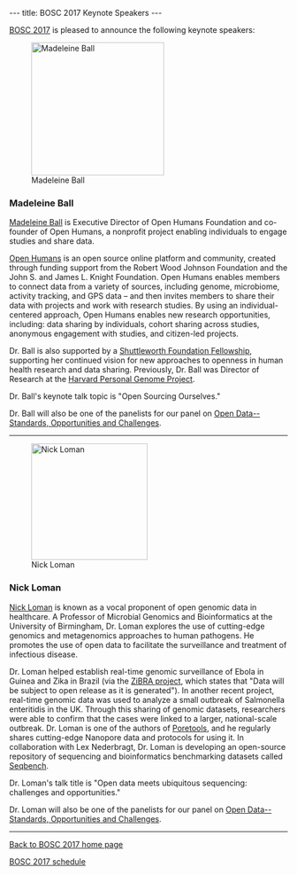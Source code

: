 ---
title: BOSC 2017 Keynote Speakers
---

[[BOSC 2017]] is pleased to announce the following keynote speakers:

[[Image:Madeleine-Ball.jpg|240px|right|Madeleine Ball]]

=== Madeleine Ball ===

[http://www.madeleineball.net/ Madeleine Ball] is Executive Director of Open Humans Foundation and co-founder of Open Humans, a nonprofit project enabling individuals to engage studies and share data.

[https://www.openhumans.org/ Open Humans] is an open source online platform and community, created through funding support from the Robert Wood Johnson Foundation and the John S. and James L. Knight Foundation. Open Humans enables members to connect data from a variety of sources, including genome, microbiome, activity tracking, and GPS data – and then invites members to share their data with projects and work with research studies. By using an individual-centered approach, Open Humans enables new research opportunities, including: data sharing by individuals, cohort sharing across studies, anonymous engagement with studies, and citizen-led projects.

Dr. Ball is also supported by a [https://shuttleworthfoundation.org/about/ Shuttleworth Foundation Fellowship], supporting her continued vision for new approaches to openness in human health research and data sharing. Previously, Dr. Ball was Director of Research at the [http://www.personalgenomes.org/harvard/ Harvard Personal Genome Project].

Dr. Ball's keynote talk topic is "Open Sourcing Ourselves."

Dr. Ball will also be one of the panelists for our panel on [[BOSC_2017_Panel| Open Data--Standards, Opportunities and Challenges]].

----


[[Image:NickLoman.jpg|210px|left|Nick Loman]]

=== Nick Loman ===

[http://lab.loman.net/about/ Nick Loman] is known as a vocal proponent of open genomic data in healthcare. A Professor of Microbial Genomics and Bioinformatics at the University of Birmingham, Dr. Loman explores the use of cutting-edge genomics and metagenomics approaches to human pathogens. He promotes the use of open data to facilitate the surveillance and treatment of infectious disease.

Dr. Loman helped establish real-time genomic surveillance of Ebola in Guinea and Zika in Brazil (via the [http://www.zibraproject.org/ ZiBRA project], which states that "Data will be subject to open release as it is generated"). In another recent project, real-time genomic data was used to analyze a small outbreak of Salmonella enteritidis in the UK. Through this sharing of genomic datasets, researchers were able to confirm that the cases were linked to a larger, national-scale outbreak. Dr. Loman is one of the authors of [https://poretools.readthedocs.io/ Poretools], and he regularly shares cutting-edge Nanopore data and protocols for using it. In collaboration with Lex Nederbragt, Dr. Loman is developing an open-source repository of sequencing and bioinformatics benchmarking datasets called [http://lab.loman.net/high-throughput%20sequencing/e.%20coli%20o104%20h4/genomics/2012/10/09/seqbench-a-useful-meta-resource-of-e-coli-sequence-reads/ Seqbench].

Dr. Loman's talk title is "Open data meets ubiquitous sequencing: challenges and opportunities."

Dr. Loman will also be one of the panelists for our panel on [[BOSC_2017_Panel| Open Data--Standards, Opportunities and Challenges]].

----
[[BOSC_2017|Back to BOSC 2017 home page]]

[[BOSC_2017_Schedule|BOSC 2017 schedule]]